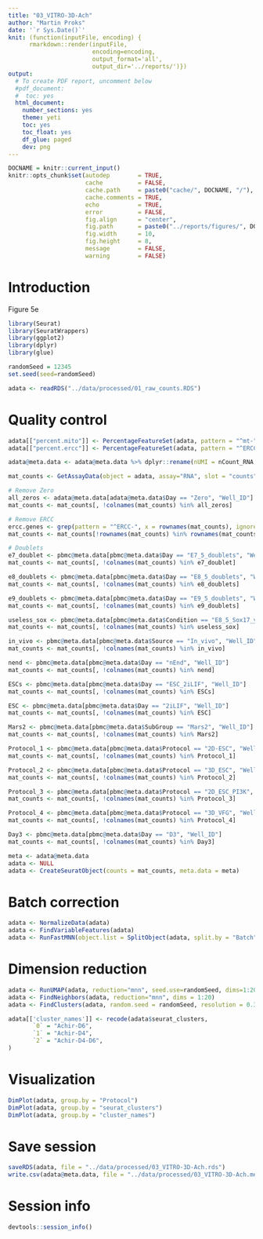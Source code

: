 ```yaml
---
title: "03_VITRO-3D-Ach"
author: "Martin Proks"
date: '`r Sys.Date()`'
knit: (function(inputFile, encoding) { 
      rmarkdown::render(inputFile,
                        encoding=encoding,
                        output_format='all',
                        output_dir='../reports/')})
output:
  # To create PDF report, uncomment below
  #pdf_document:
  #  toc: yes
  html_document:
    number_sections: yes
    theme: yeti
    toc: yes
    toc_float: yes
    df_glue: paged
    dev: png
---
```


```r
DOCNAME = knitr::current_input()
knitr::opts_chunk$set(autodep        = TRUE,
                      cache          = FALSE,
                      cache.path     = paste0("cache/", DOCNAME, "/"),
                      cache.comments = TRUE,
                      echo           = TRUE,
                      error          = FALSE,
                      fig.align      = "center",
                      fig.path       = paste0("../reports/figures/", DOCNAME, "/"),
                      fig.width      = 10,
                      fig.height     = 8,
                      message        = FALSE,
                      warning        = FALSE)
```

# Introduction

Figure 5e

```r
library(Seurat)
library(SeuratWrappers)
library(ggplot2)
library(dplyr)
library(glue)

randomSeed = 12345
set.seed(seed=randomSeed)
```

```r
adata <- readRDS("../data/processed/01_raw_counts.RDS")
```

# Quality control

```r
adata[["percent.mito"]] <- PercentageFeatureSet(adata, pattern = "^mt-")
adata[["percent.ercc"]] <- PercentageFeatureSet(adata, pattern = "^ERCC-")

adata@meta.data <- adata@meta.data %>% dplyr::rename(nUMI = nCount_RNA, nGene = nFeature_RNA)
```

```r
mat_counts <- GetAssayData(object = adata, assay="RNA", slot = "counts") %>% as.matrix

# Remove Zero
all_zeros <- adata@meta.data[adata@meta.data$Day == "Zero", "Well_ID"]
mat_counts <- mat_counts[, !colnames(mat_counts) %in% all_zeros]

# Remove ERCC
ercc.genes <- grep(pattern = "^ERCC-", x = rownames(mat_counts), ignore.case = TRUE)
mat_counts <- mat_counts[!rownames(mat_counts) %in% rownames(mat_counts)[ercc.genes], ]

# Doublets
e7_doublet <- pbmc@meta.data[pbmc@meta.data$Day == "E7_5_doublets", "Well_ID"]
mat_counts <- mat_counts[, !colnames(mat_counts) %in% e7_doublet]

e8_doublets <- pbmc@meta.data[pbmc@meta.data$Day == "E8_5_doublets", "Well_ID"]
mat_counts <- mat_counts[, !colnames(mat_counts) %in% e8_doublets]

e9_doublets <- pbmc@meta.data[pbmc@meta.data$Day == "E9_5_doublets", "Well_ID"]
mat_counts <- mat_counts[, !colnames(mat_counts) %in% e9_doublets]

useless_sox <- pbmc@meta.data[pbmc@meta.data$Condition == "E8_5_Sox17_y_0726", "Well_ID"]
mat_counts <- mat_counts[, !colnames(mat_counts) %in% useless_sox]

in_vivo <- pbmc@meta.data[pbmc@meta.data$Source == "In_vivo", "Well_ID"]
mat_counts <- mat_counts[, !colnames(mat_counts) %in% in_vivo]

nend <- pbmc@meta.data[pbmc@meta.data$Day == "nEnd", "Well_ID"]
mat_counts <- mat_counts[, !colnames(mat_counts) %in% nend]

ESCs <- pbmc@meta.data[pbmc@meta.data$Day == "ESC_2iLIF", "Well_ID"]
mat_counts <- mat_counts[, !colnames(mat_counts) %in% ESCs]

ESC <- pbmc@meta.data[pbmc@meta.data$Day == "2iLIF", "Well_ID"]
mat_counts <- mat_counts[, !colnames(mat_counts) %in% ESC]

Mars2 <- pbmc@meta.data[pbmc@meta.data$SubGroup == "Mars2", "Well_ID"]
mat_counts <- mat_counts[, !colnames(mat_counts) %in% Mars2]

Protocol_1 <- pbmc@meta.data[pbmc@meta.data$Protocol == "2D-ESC", "Well_ID"]
mat_counts <- mat_counts[, !colnames(mat_counts) %in% Protocol_1]

Protocol_2 <- pbmc@meta.data[pbmc@meta.data$Protocol == "3D_ESC", "Well_ID"]
mat_counts <- mat_counts[, !colnames(mat_counts) %in% Protocol_2]

Protocol_3 <- pbmc@meta.data[pbmc@meta.data$Protocol == "2D_ESC_PI3K", "Well_ID"]
mat_counts <- mat_counts[, !colnames(mat_counts) %in% Protocol_3]

Protocol_4 <- pbmc@meta.data[pbmc@meta.data$Protocol == "3D_VFG", "Well_ID"]
mat_counts <- mat_counts[, !colnames(mat_counts) %in% Protocol_4]

Day3 <- pbmc@meta.data[pbmc@meta.data$Day == "D3", "Well_ID"]
mat_counts <- mat_counts[, !colnames(mat_counts) %in% Day3]
```

```r
meta <- adata@meta.data
adata <- NULL
adata <- CreateSeuratObject(counts = mat_counts, meta.data = meta)
```

# Batch correction

```r
adata <- NormalizeData(adata)
adata <- FindVariableFeatures(adata)
adata <- RunFastMNN(object.list = SplitObject(adata, split.by = "Batch"))
```

# Dimension reduction

```r
adata <- RunUMAP(adata, reduction="mnn", seed.use=randomSeed, dims=1:20)
adata <- FindNeighbors(adata, reduction="mnn", dims = 1:20)
adata <- FindClusters(adata, random.seed = randomSeed, resolution = 0.3)
```

```r
adata[['cluster_names']] <- recode(adata$seurat_clusters, 
       `0` = "Achir-D6",
       `1` = "Achir-D4",
       `2` = "Achir-D4-D6",
)
```

# Visualization

```r
DimPlot(adata, group.by = "Protocol")
DimPlot(adata, group.by = "seurat_clusters")
DimPlot(adata, group.by = "cluster_names")
```

# Save session

```r
saveRDS(adata, file = "../data/processed/03_VITRO-3D-Ach.rds")
write.csv(adata@meta.data, file = "../data/processed/03_VITRO-3D-Ach.metadata.csv")
```

# Session info

```r
devtools::session_info()
```
